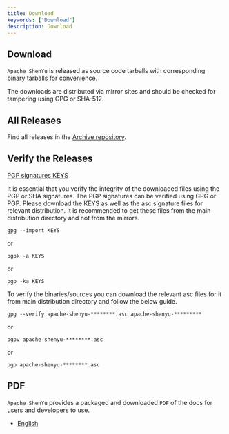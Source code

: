 ```yaml
---
title: Download
keywords: ["Download"]
description: Download
---
```



## Download

`Apache ShenYu` is released as source code tarballs with corresponding binary tarballs for convenience.

The downloads are distributed via mirror sites and should be checked for tampering using GPG or SHA-512.

<DownloadCompoent />

## All Releases

Find all releases in the [Archive repository](https://archive.apache.org/dist/shenyu/).

## Verify the Releases

[PGP signatures KEYS](https://downloads.apache.org/shenyu/KEYS)

It is essential that you verify the integrity of the downloaded files using the PGP or SHA signatures.
The PGP signatures can be verified using GPG or PGP.
Please download the KEYS as well as the asc signature files for relevant distribution.
It is recommended to get these files from the main distribution directory and not from the mirrors.

```shell
gpg --import KEYS
```

or

```shell
pgpk -a KEYS
```

or

```shell
pgp -ka KEYS
```

To verify the binaries/sources you can download the relevant asc files for it from main distribution directory and follow the below guide.

```shell
gpg --verify apache-shenyu-********.asc apache-shenyu-*********
```

or

```shell
pgpv apache-shenyu-********.asc
```

or

```shell
pgp apache-shenyu-********.asc
```

## PDF

`Apache ShenYu` provides a packaged and downloaded `PDF` of the docs for users and developers to use.

* [English](https://shenyu.apache.org/pdf/apache_shenyu_docs_en.pdf)

